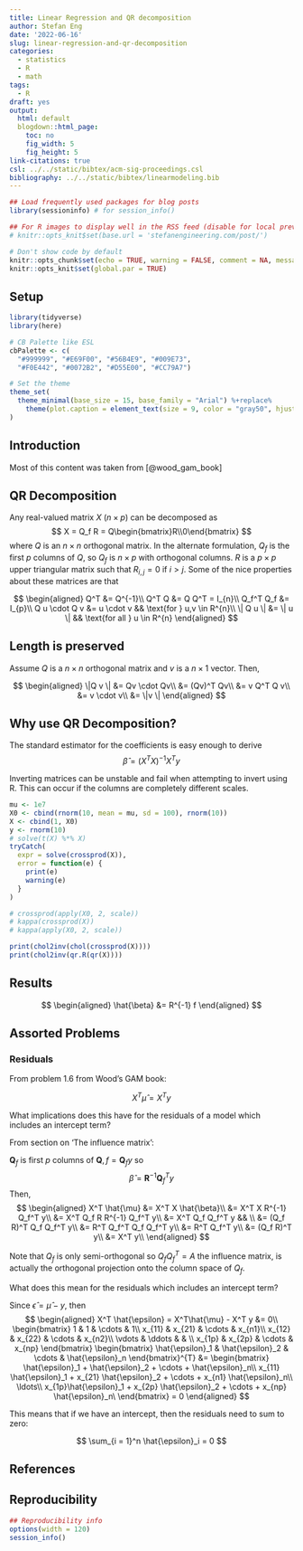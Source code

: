 ```yaml
---
title: Linear Regression and QR decomposition
author: Stefan Eng
date: '2022-06-16'
slug: linear-regression-and-qr-decomposition
categories:
  - statistics
  - R
  - math
tags:
  - R
draft: yes
output:
  html: default
  blogdown::html_page:
    toc: no
    fig_width: 5
    fig_height: 5
link-citations: true
csl: ../../static/bibtex/acm-sig-proceedings.csl
bibliography: ../../static/bibtex/linearmodeling.bib
---
```



```r
## Load frequently used packages for blog posts
library(sessioninfo) # for session_info()

## For R images to display well in the RSS feed (disable for local preview)
# knitr::opts_knit$set(base.url = 'stefanengineering.com/post/')

# Don't show code by default
knitr::opts_chunk$set(echo = TRUE, warning = FALSE, comment = NA, message = FALSE)
knitr::opts_knit$set(global.par = TRUE)
```

## Setup
```r
library(tidyverse)
library(here)

# CB Palette like ESL
cbPalette <- c(
  "#999999", "#E69F00", "#56B4E9", "#009E73",
  "#F0E442", "#0072B2", "#D55E00", "#CC79A7")

# Set the theme
theme_set(
  theme_minimal(base_size = 15, base_family = "Arial") %+replace%
    theme(plot.caption = element_text(size = 9, color = "gray50", hjust=1))
)
```

## Introduction
Most of this content was taken from [@wood_gam_book]

## QR Decomposition
Any real-valued matrix $X$ ($n \times p$) can be decomposed as
$$
X = Q_f R = Q\begin{bmatrix}R\\0\end{bmatrix}
$$
where $Q$ is an $n \times n$ orthogonal matrix. In the alternate formulation, $Q_f$ is the first $p$ columns of $Q$, so $Q_f$ is $n \times p$ with orthogonal columns. $R$ is a $p \times p$ upper triangular matrix such that $R_{i,j} = 0$ if $i > j$.
Some of the nice properties about these matrices are that 

$$
\begin{aligned}
Q^T &= Q^{-1}\\
Q^T Q &= Q Q^T = I_{n}\\
Q_f^T Q_f &= I_{p}\\
Q u \cdot Q v &= u \cdot v && \text{for } u,v \in R^{n}\\
\| Q u \| &= \| u \| && \text{for all } u \in R^{n}
\end{aligned}
$$

## Length is preserved
Assume $Q$ is a $n \times n$ orthogonal matrix and $v$ is a $n \times 1$ vector. Then,

$$
\begin{aligned}
\|Q v \| &= Qv \cdot Qv\\
&= (Qv)^T Qv\\
&= v Q^T Q v\\
&= v \cdot v\\
&= \|v \|
\end{aligned}
$$

## Why use QR Decomposition?

The standard estimator for the coefficients is easy enough to derive
$$
\hat{\beta} = (X^T X)^{-1} X^T y
$$

Inverting matrices can be unstable and fail when attempting to invert using R.
This can occur if the columns are completely different scales.

```r
mu <- 1e7
X0 <- cbind(rnorm(10, mean = mu, sd = 100), rnorm(10))
X <- cbind(1, X0)
y <- rnorm(10)
# solve(t(X) %*% X)
tryCatch(
  expr = solve(crossprod(X)),
  error = function(e) {
    print(e)
    warning(e)
  }
)

# crossprod(apply(X0, 2, scale))
# kappa(crossprod(X))
# kappa(apply(X0, 2, scale))

print(chol2inv(chol(crossprod(X))))
print(chol2inv(qr.R(qr(X))))
```

## Results
$$
\begin{aligned}
\hat{\beta} &= R^{-1} f
\end{aligned}
$$

## Assorted Problems

### Residuals
From problem 1.6 from Wood's GAM book:

$$
X^T \hat{\mu} = X^T y
$$

What implications does this have for the residuals of a model which includes an intercept term?

From section on 'The influence matrix':

$\mathbf{Q}_f$ is first $p$ columns of $\mathbf{Q}, f = \mathbf{Q}_f y$ so
$$
\hat{\beta} = \mathbf{R}^{-1}\mathbf{Q}_f^T y
$$
Then,
$$
\begin{aligned}
X^T \hat{\mu} &= X^T X \hat{\beta}\\
&= X^T X R^{-1} Q_f^T y\\
&= X^T Q_f R R^{-1} Q_f^T y\\
&= X^T Q_f Q_f^T y && \\
&= (Q_f R)^T Q_f Q_f^T y\\
&= R^T Q_f^T Q_f Q_f^T y\\
&= R^T Q_f^T y\\
&= (Q_f R)^T y\\
&= X^T y\\
\end{aligned}
$$

Note that $Q_f$ is only semi-orthogonal so $Q_f Q_f^T = A$ the influence matrix, is actually the orthogonal projection onto the column space of $Q_f$.

What does this mean for the residuals which includes an intercept term?

Since $\hat{\epsilon} = \hat{\mu} - y$, then
$$
\begin{aligned}
X^T \hat{\epsilon} = X^T\hat{\mu} - X^T y &= 0\\
\begin{bmatrix}
1 & 1 & \cdots & 1\\
x_{11} & x_{21} & \cdots & x_{n1}\\
x_{12} & x_{22} & \cdots & x_{n2}\\
\vdots & \ddots & & \\
x_{1p} & x_{2p} & \cdots & x_{np}
\end{bmatrix}
\begin{bmatrix}
\hat{\epsilon}_1 & \hat{\epsilon}_2 & \cdots & \hat{\epsilon}_n
\end{bmatrix}^{T} &=
\begin{bmatrix}
\hat{\epsilon}_1 + \hat{\epsilon}_2 + \cdots + \hat{\epsilon}_n\\
x_{11} \hat{\epsilon}_1 + x_{21} \hat{\epsilon}_2 + \cdots + x_{n1} \hat{\epsilon}_n\\
\ldots\\
x_{1p}\hat{\epsilon}_1 + x_{2p} \hat{\epsilon}_2 + \cdots + x_{np} \hat{\epsilon}_n\
\end{bmatrix} = 0
\end{aligned}
$$

This means that if we have an intercept, then the residuals need to sum to zero:

$$
\sum_{i = 1}^n \hat{\epsilon}_i = 0
$$

## References

## Reproducibility

```r
## Reproducibility info
options(width = 120)
session_info()
```
